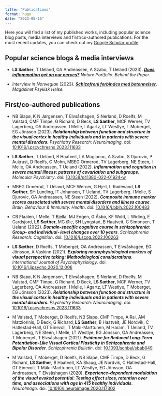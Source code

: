 ```yaml
---
title: "Publications"
format: hugo
date: "2023-05-15"
---
```




Here you will find a list of my published works, including popular science blog posts, media interviews and first/co-authored publications. For the most recent updates, you can check out my [Google Scholar profile](https://scholar.google.com/citations?hl=no&user=76WbWiIAAAAJ).


## Popular science blogs & media interviews

  - **LS Sæther**, T Ueland, OA Andreassen, A Szabo, T Ueland (2023). [***Does inflammation get on our nerves?***](https://neurosciencecommunity.nature.com/posts/does-inflammation-get-on-our-nerves) _Nature Portfolio: Behind the Paper_.


  - *Interview in Norwegian* (2023). [***Schizofreni forbindes med betennelser***](https://psykiskhelse.no/magasinet/schizofreni-forbindes-med-betennelser/). _Magasinet Psykisk Helse_.
  
  
## First/co-authored publications 

- NB Slapø, K N Jørgensen, T Elvsåshagen, S Nerland, D Roelfs, M Valstad, CMF Timpe, G Richard, D Beck, **LS Sæther**, MCF Werner, TV Lagerberg, OA Andreassen, I Melle, I Agartz, LT Westlye, T Moberget, EG Jönsson (2023). ***Relationship between function and structure in the visual cortex in healthy individuals and in patients with severe mental disorders***. _Psychiatry Research: Neuroimaging_. doi: [10.1016/j.pscychresns.2023.111633](https://doi.org/10.1016/j.pscychresns.2023.111633)

 - **LS Sæther**, T Ueland, B Haatveit, LA Maglanoc, A Szabo, S Djurovic, P Aukrust, D Roelfs, C Mohn, MBEG Ormerod, TV Lagerberg, NE Steen, I Melle, OA Andreassen, T Ueland (2022). ***Inflammation and cognition in severe mental illness: patterns of covariation and subgroups***. _Molecular Psychiatry_. doi: [10.1038/s41380-022-01924-w](https://doi.org/10.1038/s41380-022-01924-w)
 
 - MBEG Ormerod, T Ueland, MCF Werner, G Hjell, L Rødevand, **LS Sæther**, SH Lunding, IT Johansen, T Ueland, TV Lagerberg, I Melle, S Djurovic, OA Andreassen, NE Steen (2022). ***Composite immune marker scores associated with severe mental disorders and illness course***. _Brain, Behaviour & Immunity: Health_. doi: [10.1016/j.bbih.2022.100483](https://doi.org/10.1016/j.bbih.2022.100483)
 
- CB Flaaten, I Melle, T Bjella, MJ Engen, G Åsbø, KF Wold, L Widing, E Gardsjord, **LS Sæther**, MG Øie, SH Lyngstad, B Haatveit, C Simonsen, T Ueland (2022). ***Domain-specific cognitive course in schizophrenia: Group- and individual- level changes over 10 years***. _Schizophrenia Research: Cognition_. doi: [10.1016/j.scog.2022.100263](https://doi.org/10.1016/j.scog.2022.100263)

 - **LS Sæther**, D Roelfs, T Moberget, OA Andreassen, T Elvsåshagen, EG Jönsson, A Vaskinn (2021). ***Exploring neurophysiological markers of visual perspective taking: Methodological considerations***. _International Journal of Psychophysiology_. doi: [10.1016/j.ijpsycho.2020.12.006](https://doi.org/10.1016/j.ijpsycho.2020.12.006)
 
- NB Slapø, K N Jørgensen, T Elvsåshagen, S Nerland, D Roelfs, M Valstad, CMF Timpe, G Richard, D Beck, **LS Sæther**, MCF Werner, TV Lagerberg, OA Andreassen, I Melle, I Agartz, LT Westlye, T Moberget, EG Jönsson (2023). ***Relationship between function and structure in the visual cortex in healthy individuals and in patients with severe mental disorders***. _Psychiatry Research: Neuroimaging_. doi: [10.1016/j.pscychresns.2023.111633](https://doi.org/10.1016/j.pscychresns.2023.111633)

-  M Valstad, T Moberget, D Roelfs, NB Slapø, CMF Timpe, A Rai, AM Matziorinis, D Beck, G Richard, **LS Sæther**, B Haatveit, JE Nordvik, C Hatlestad-Hall, GT Einevoll, T Mäki-Marttunen, M Haram, T Ueland, TV Lagerberg, NE Steen, I Melle, LT Westlye, EG Jönsson, OA Andreassen, T Moberget, T Elvsåshagen (2021). ***Evidence for Reduced Long-Term Potentiation-Like Visual Cortical Plasticity in Schizophrenia and Bipolar Disorder***. _Schizophrenia Bulletin_. doi: [10.1093/schbul/sbab049](https://doi.org/10.1093/schbul/sbab049)

- M Valstad, T Moberget, D Roelfs, NB Slapø, CMF Timpe, D Beck, G Richard, **LS Sæther**, B Haatveit, KA Skaug, JE Nordvik, C Hatlestad-Hall, GT Einevoll, T Mäki-Marttunen, LT Westlye, EG Jönsson, OA Andreassen, T Elvsåshagen (2020). ***Experience-dependent modulation of the visual evoked potential: Testing effect sizes, retention over time, and associations with age in 415 healthy individuals***. _NeuroImage_. doi: [10.1016/j.neuroimage.2020.117302](https://doi.org/10.1016/j.neuroimage.2020.117302)



